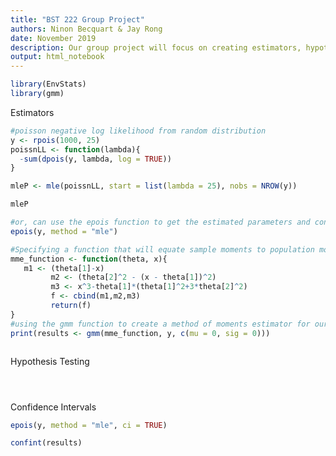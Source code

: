 ```yaml
---
title: "BST 222 Group Project"
authors: Ninon Becquart & Jay Rong
date: November 2019
description: Our group project will focus on creating estimators, hypothesis tests, and confidence intervals for a Poisson distribution.
output: html_notebook
---
```


```r
library(EnvStats)
library(gmm)
```

Estimators
```r
#poisson negative log likelihood from random distribution
y <- rpois(1000, 25)
poissnLL <- function(lambda){
  -sum(dpois(y, lambda, log = TRUE))
}

mleP <- mle(poissnLL, start = list(lambda = 25), nobs = NROW(y))

mleP

#or, can use the epois function to get the estimated parameters and confidence intervals
epois(y, method = "mle")
```

```r
#Specifying a function that will equate sample moments to population momentst
mme_function <- function(theta, x){
   m1 <- (theta[1]-x)
         m2 <- (theta[2]^2 - (x - theta[1])^2)
         m3 <- x^3-theta[1]*(theta[1]^2+3*theta[2]^2)
         f <- cbind(m1,m2,m3)
         return(f) 
}
#using the gmm function to create a method of moments estimator for our poisson distribution
print(results <- gmm(mme_function, y, c(mu = 0, sig = 0)))
```

```r

```

Hypothesis Testing
```r

```

```r

```

```r

```


Confidence Intervals
```r
epois(y, method = "mle", ci = TRUE)
```

```r
confint(results)
```

```r

```

